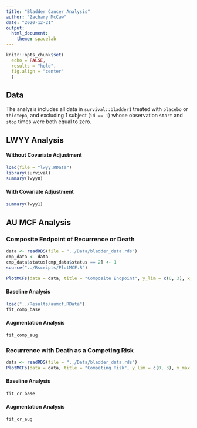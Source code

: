 ```yaml
---
title: "Bladder Cancer Analysis"
author: "Zachary McCaw"
date: "2020-12-21"
output: 
  html_document:
    theme: spacelab
---
```


```r
knitr::opts_chunk$set(
  echo = FALSE, 
  results = "hold", 
  fig.align = "center"
  )
```

## Data

The analysis includes all data in `survival::bladder1` treated with `placebo` or `thiotepa`, and excluding 1 subject (`id == 1`) whose observation `start` and `stop` times were both equal to zero. 

## LWYY Analysis

#### Without Covariate Adjustment

```r
load(file = "lwyy.RData")
library(survival)
summary(lwyy0)
```

#### With Covariate Adjustment

```r
summary(lwyy1)
```

## AU MCF Analysis

### Composite Endpoint of Recurrence or Death

```r
data <- readRDS(file = "../Data/bladder_data.rds")
cmp_data <- data
cmp_data$status[cmp_data$status == 2] <- 1
source("../Rscripts/PlotMCF.R")

PlotMCFs(data = data, title = "Composite Endpoint", y_lim = c(0, 3), x_max = 60)
```

#### Baseline Analysis

```r
load("../Results/aumcf.RData")
fit_comp_base
```

#### Augmentation Analysis

```r
fit_comp_aug
```

### Recurrence with Death as a Competing Risk

```r
data <- readRDS(file = "../Data/bladder_data.rds")
PlotMCFs(data = data, title = "Competing Risk", y_lim = c(0, 3), x_max = 60)
```

#### Baseline Analysis

```r
fit_cr_base
```

#### Augmentation Analysis

```r
fit_cr_aug
```



